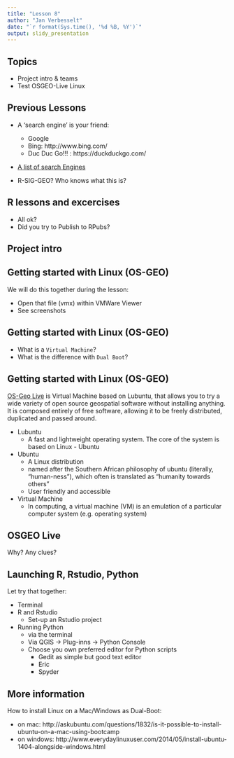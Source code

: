 ```yaml
---
title: "Lesson 8"
author: "Jan Verbesselt"
date: "`r format(Sys.time(), '%d %B, %Y')`"
output: slidy_presentation
---
```


## Topics

- Project intro & teams
- Test OSGEO-Live Linux

## Previous Lessons

- A 'search engine' is your friend:
    * Google
    * Bing: http://www.bing.com/
    * Duc Duc Go!!! : https://duckduckgo.com/

- [A list of search Engines](https://en.wikipedia.org/wiki/List_of_search_engines#Privacy_search_engines)

- R-SIG-GEO? Who knows what this is?

## R lessons and excercises

- All ok?
- Did you try to Publish to RPubs?

## Project intro

## Getting started with Linux (OS-GEO)

We will do this together during the lesson:

* Open that file (vmx) within VMWare Viewer
* See screenshots

## Getting started with Linux (OS-GEO)

* What is a `Virtual Machine`?
* What is the difference with `Dual Boot`?


## Getting started with Linux (OS-GEO)

[OS-Geo Live](http://live.osgeo.org/en/index.html) is Virtual Machine based on Lubuntu, that allows you to try a wide variety of open source geospatial software without installing anything. It is composed entirely of free software, allowing it to be freely distributed, duplicated and passed around.

- Lubuntu
    - A fast and lightweight operating system. The core of the system is based on Linux - Ubuntu
- Ubuntu
    - A Linux distribution
    - named after the Southern African philosophy of ubuntu (literally, "human-ness"), which often is translated as "humanity towards others"
    - User friendly and accessible
    
- Virtual Machine
    - In computing, a virtual machine (VM) is an emulation of a particular computer system (e.g. operating system)


## OSGEO Live

Why? Any clues?

## Launching R, Rstudio, Python

Let try that together:

* Terminal
* R and Rstudio
    * Set-up an Rstudio project
* Running Python
    * via the terminal
    * Via QGIS -> Plug-inns -> Python Console
  * Choose you own preferred editor for Python scripts
      * Gedit as simple but good text editor
      * Eric
      * Spyder

## More information

How to install Linux on a Mac/Windows as Dual-Boot:

* on mac: http://askubuntu.com/questions/1832/is-it-possible-to-install-ubuntu-on-a-mac-using-bootcamp
* on windows: http://www.everydaylinuxuser.com/2014/05/install-ubuntu-1404-alongside-windows.html
    
